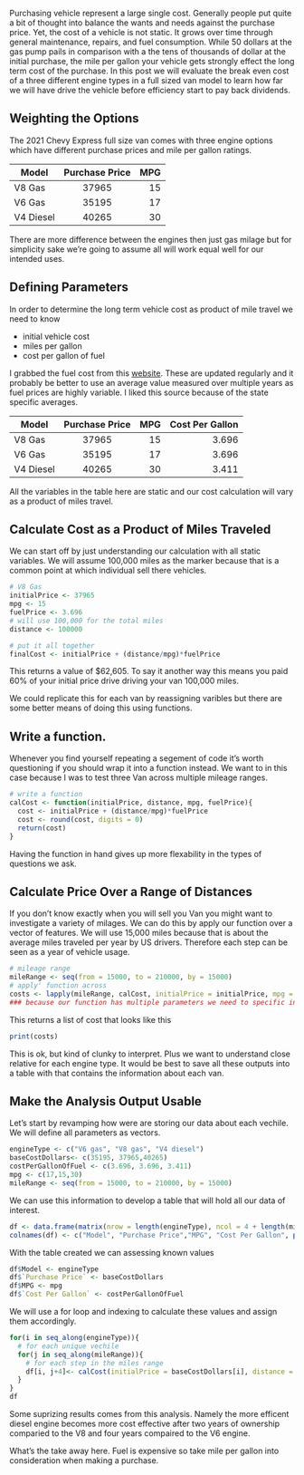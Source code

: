 

Purchasing vehicle represent a large single cost.
Generally people put quite a bit of thought into balance the wants and needs against the purchase price. Yet, the cost of a vehicle is not static. It grows over time through general maintenance, repairs, and fuel consumption. While 50 dollars at the gas pump pails in comparison with a the tens of thousands of dollar at the initial purchase, the mile per gallon your vehicle gets strongly effect the long term cost of the purchase. In this post we will evaluate the break even cost of a three different engine types in a full sized van model to learn how far we will have drive the vehicle before efficiency start to pay back dividends.   

## Weighting the Options

The 2021 Chevy Express full size van  comes with three engine options which have different purchase prices and mile per gallon ratings.

<center>

|Model   |      Purchase Price      |  MPG |
|----------|:-------------:|------:|
| V8 Gas |  37965 | 15 |
| V6 Gas |    35195   |   17 |
| V4 Diesel | 40265 |    30 |

</center>

There are more difference between the engines then just gas milage but for simplicity sake we're going to assume all will work equal well for our intended uses.

## Defining Parameters

In order to determine the long term vehicle cost as product of mile travel we need to know

- initial vehicle cost
- miles per gallon
- cost per gallon of fuel

I grabbed the fuel cost from this [website](https://gasprices.aaa.com/state-gas-price-averages/). These are updated regularly and it probably be better to use an average value measured over multiple years as fuel prices are highly variable. I liked this source because of the state specific averages.  

<center>


|Model   |      Purchase Price      |  MPG |    Cost Per Gallon   |
|----------|:-------------:|------:|------:|
| V8 Gas |  37965 | 15 |    3.696     |
| V6 Gas |    35195   |   17 |   3.696    |
| V4 Diesel | 40265 |    30 |  3.411      |


</center>

All the variables in the table here are static and our cost calculation will vary as a product of miles travel.

## Calculate Cost as a Product of Miles Traveled

We can start off by just understanding our calculation with all static variables. We will assume 100,000 miles as the marker because that is a common point at which individual sell there vehicles.

```{r}
# V8 Gas
initialPrice <- 37965
mpg <- 15
fuelPrice <- 3.696
# will use 100,000 for the total miles
distance <- 100000

# put it all together
finalCost <- initialPrice + (distance/mpg)*fuelPrice
```

This returns a value of $62,605. To say it another way this means you paid 60% of your initial price drive driving your van 100,000 miles.

We could replicate this for each van by reassigning varibles but there are some better means of doing this using functions.

## Write a function.

Whenever you find yourself repeating a segement of code it's worth questioning if you should wrap it into a function instead. We want to in this case because I was to test three Van across multiple mileage ranges.

```{r}
# write a function
calCost <- function(initialPrice, distance, mpg, fuelPrice){
  cost <- initialPrice + (distance/mpg)*fuelPrice
  cost <- round(cost, digits = 0)
  return(cost)
}
```
Having the function in hand gives up more flexability in the types of questions we ask.

## Calculate Price Over a Range of Distances

If you don't know exactly when you will sell you Van you might want to investigate a variety of milages. We can do this by apply our function over a vector of features. We will use 15,000 miles because that is about the average miles traveled per year by US drivers. Therefore each step can be seen as a year of vehicle usage.

```{r}
# mileage range
mileRange <- seq(from = 15000, to = 210000, by = 15000)
# apply' function across
costs <- lapply(mileRange, calCost, initialPrice = initialPrice, mpg = mpg, fuelPrice = fuelPrice)
### because our function has multiple parameters we need to specific inputs within lapply. In this case we left the required input of 'distance' blank so lapply filled in that value with the values from the list.
```
This returns a list of cost that looks like this

```{r}
print(costs)
```

This is ok, but kind of clunky to interpret. Plus we want to understand close relative for each engine type. It would be best to save all these outputs into a table with that contains the information about each van.

## Make the Analysis Output Usable

Let's start by revamping how were are storing our data about each vechile. We will define all parameters as vectors.

```{r}
engineType <- c("V6 gas", "V8 gas", "V4 diesel")
baseCostDollars<- c(35195, 37965,40265)
costPerGallonOfFuel <- c(3.696, 3.696, 3.411)
mpg <- c(17,15,30)
mileRange <- seq(from = 15000, to = 210000, by = 15000)
```
We can use this information to develop a table that will hold all our data of interest.

```{r}
df <- data.frame(matrix(nrow = length(engineType), ncol = 4 + length(mileRange)))
colnames(df) <- c("Model", "Purchase Price","MPG", "Cost Per Gallon", paste0(as.character(mileRange), " miles"))
```
With the table created we can assessing known values

```{r}
df$Model <- engineType
df$`Purchase Price` <- baseCostDollars
df$MPG <- mpg
df$`Cost Per Gallon` <- costPerGallonOfFuel
```

We will use a for loop and indexing to calculate these values and assign them accordingly.

```{r}
for(i in seq_along(engineType)){
  # for each unique vechile 
  for(j in seq_along(mileRange)){
    # for each step in the miles range 
    df[i, j+4]<- calCost(initialPrice = baseCostDollars[i], distance = mileRange[j], mpg = mpg[i], fuelPrice = costPerGallonOfFuel[i])
  }
}
df

```

Some suprizing results comes from this analysis. Namely the more efficent diesel engine becomes more cost effective after two years of ownership comparied to the V8 and four years compaired to the V6 engine. 

What's the take away here. Fuel is expensive so take mile per gallon into consideration when making a purchase. 
